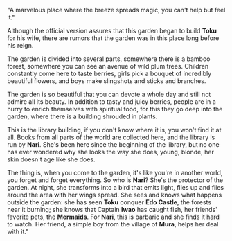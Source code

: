 "A marvelous place where the breeze spreads magic, you can't help but feel it."

Although the official version assures that this garden began to build **Toku** for his wife, there are rumors that the garden was in this place long before his reign.

The garden is divided into several parts, somewhere there is a bamboo forest, somewhere you can see an avenue of wild plum trees. Children constantly come here to taste berries, girls pick a bouquet of incredibly beautiful flowers, and boys make slingshots and sticks and branches.

The garden is so beautiful that you can devote a whole day and still not admire all its beauty. In addition to tasty and juicy berries, people are in a hurry to enrich themselves with spiritual food, for this they go deep into the garden, where there is a building shrouded in plants.

This is the library building, if you don't know where it is, you won't find it at all. Books from all parts of the world are collected here, and the library is run by **Nari**. She's been here since the beginning of the library, but no one has ever wondered why she looks the way she does, young, blonde, her skin doesn't age like she does.

The thing is, when you come to the garden, it's like you're in another world, you forget and forget everything. So who is **Nari**? She's the protector of the garden. At night, she transforms into a bird that emits light, flies up and flies around the area with her wings spread. She sees and knows what happens outside the garden: she has seen **Toku** conquer **Edo Castle**, the forests near it burning; she knows that Captain **Iwao** has caught fish, her friends' favorite pets, the **Mermaids**. For **Nari**, this is barbaric and she finds it hard to watch. Her friend, a simple boy from the village of **Mura**, helps her deal with it."
